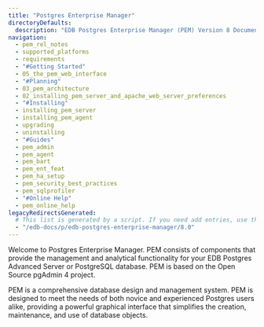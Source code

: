 ```yaml
---
title: "Postgres Enterprise Manager"
directoryDefaults:
  description: "EDB Postgres Enterprise Manager (PEM) Version 8 Documentation and release notes. PostgreSQL GUI tool for monitoring and performance optimization."
navigation:
  - pem_rel_notes
  - supported_platforms
  - requirements
  - "#Getting Started"
  - 05_the_pem_web_interface
  - "#Planning"
  - 03_pem_architecture
  - 02_installing_pem_server_and_apache_web_server_preferences
  - "#Installing"
  - installing_pem_server
  - installing_pem_agent
  - upgrading
  - uninstalling
  - "#Guides"
  - pem_admin
  - pem_agent
  - pem_bart
  - pem_ent_feat
  - pem_ha_setup
  - pem_security_best_practices
  - pem_sqlprofiler
  - "#Online Help"
  - pem_online_help
legacyRedirectsGenerated:
  # This list is generated by a script. If you need add entries, use the `legacyRedirects` key.
  - "/edb-docs/p/edb-postgres-enterprise-manager/8.0"
---
```


Welcome to Postgres Enterprise Manager. PEM consists of components that provide the management and analytical functionality for your EDB Postgres Advanced Server or PostgreSQL database. PEM is based on the Open Source pgAdmin 4 project.

PEM is a comprehensive database design and management system. PEM is designed to meet the needs of both novice and experienced Postgres users alike, providing a powerful graphical interface that simplifies the creation, maintenance, and use of database objects.
